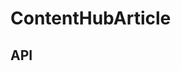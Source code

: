 
<Meta title="Components/ContentHubArticle" component={ContentHubArticle} />

# ContentHubArticle

<Canvas>
  <Story name="Base component">
    <Podium horizontalPadding="small" verticalPadding="small">
      <ContentHubArticle
        id={ContentHubArticleFixture.id}
        category={knobs.select(
          'category',
          ['Culture', 'Product', 'The Weekly', 'Aesop Spotify'],
          'Culture',
          'Content',
        )}
        dataTestRef={ContentHubArticleFixture.dataTestRef}
        isHorizontal={knobs.select(
          'isHorizontal',
          [true, false],
          true,
          'Content',
        )}
        isReadMore={knobs.select('isReadMore', [true, false], false, 'Content')}
        isMenuItem={knobs.select('isMenuItem', [true, false], false, 'Content')}
        horizontalThumbnail={ContentHubArticleFixture.horizontalThumbnail}
        longTitle={knobs.text(
          'title',
          ContentHubArticleFixture.longTitle,
          'Content',
        )}
        onClick={ContentHubArticleFixture.onClick}
        readingTime={knobs.text(
          'readingTime',
          ContentHubArticleFixture.readingTime,
          'Content',
        )}
        uri={ContentHubArticleFixture.uri}
        verticalThumbnail={ContentHubArticleFixture.verticalThumbnail}
      />
    </Podium>
  </Story>
</Canvas>

## API

<ArgsTable of={ContentHubArticle} />
